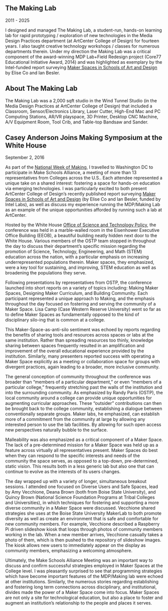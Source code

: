 ## The Making Lab
2011 - 2025

<Cover src="making-lab.jpg" />

I designed and managed The Making Lab, a student-run, hands-on learning lab for rapid prototyping / exploration of new technologies in the Media Design Practices department (at ArtCenter College of Design) for fourteen years. I also taught creative technology workshops / classes for numerous departments therein. Under my direction the Making Lab was a critical component of the award-winning MDP Lab+Field Redesign project (Core77 Educational Initiative Award, 2014) and was highlighted as exemplary by the Intel-funded report surveying [Maker Spaces in Schools of Art and Design](https://www.caseyanderson.work/images/makerspace_casestudy.pdf) by Elise Co and Ian Besler.

## About The Making Lab
The Making Lab was a 2,000 sqft studio in the Wind Tunnel Studio (in the Media Design Practices at ArtCenter College of Design) that included a Classroom, Sensor/Electronics Library, Laser Cutter, High-End Mac and PC Computing Stations, AR/VR playspace, 3D Printer, Desktop CNC Machine, A/V Equipment Room, Tool Crib, and Table-top Bandsaw and Sander.

## Casey Anderson Joins Making Symposium at the White House
September 2, 2016

As part of the [National Week of Making](https://obamawhitehouse.archives.gov/nation-of-makers), I travelled to Washington DC to participate in Make Schools Alliance, a meeting of more than 13 representatives from Colleges across the U.S.. Each attendee represented a unique take on a shared interest: fostering a space for hands-on education via emerging technologies. I was particularly excited to both present ArtCenter College of Design’s recently published report surveying [Maker Spaces in Schools of Art and Design](https://www.caseyanderson.work/images/makerspace_casestudy.pdf) (by Elise Co and Ian Besler, funded by Intel Labs), as well as discuss my experience running the MDP/Making Lab as an example of the unique opportunities afforded by running such a lab at ArtCenter.

Hosted by the White House [Office of Science and Technology Policy](https://web.archive.org/web/20230202190804/https://www.whitehouse.gov/ostp/), the conference was held in a marble-walled room in the Eisenhower Executive Office Building (EEOB), a beautiful building neatly hidden next door to the White House. Various members of the OSTP team stopped in throughout the day to discuss their department’s specific mission regarding the promotion of Science, Technology, Engineering, and Math (STEM) education across the nation, with a particular emphasis on increasing underrepresented populations therein. Maker spaces, they emphasized, were a key tool for sustaining, and improving, STEM education as well as broadening the populations they serve.

Following presentations by representatives from OSTP, the conference launched into short reports on a variety of topics including: Making Maker Spaces, Designing Maker Curriculum, and Building Community. Each participant represented a unique approach to Making, and the emphasis throughout the day focused on fostering and serving the community of a Maker Space. Lisa Camp (Case Western Reserve University) went so far as to define Maker Spaces as fundamentally opposed to the kind of disciplinary silo-ing that is common at a college.

This Maker-Space-as-anti-silo sentiment was echoed by reports regarding the benefits of sharing tools and resources across spaces or labs at the same institution. Rather than spreading resources too thinly, knowledge sharing between spaces frequently resulted in an amplification and improvement of the overall educational experience provided by the institution. Similarly, many presenters reported success with operating a Maker Space explicitly as a meeting or collaboration space for groups with divergent practices, again leading to a broader, more inclusive community.

The general conception of community throughout the conference was broader than “members of a particular department,” or even “members of a particular college,” frequently stretching past the walls of the institution and into the surrounding community. As emphasized by Randy Paris (OSTP), the local community around a college can provide unique opportunities for augmenting curricular approaches. These “outsider” contributions can then be brought back to the college community, establishing a dialogue between conventionally separate groups. Maker labs, he emphasized, can establish more of a commitment from the community at large by allowing any interested person to use the lab facilities. By allowing for such open access new perspectives naturally bubble to the surface.

Malleability was also emphasized as a critical component of a Maker Space. The lack of a pre-determined mission for a Maker Space was held up as a feature across virtually all representatives present. Maker Spaces do best when they can respond to the specific interests and needs of the community the space serves, as opposed to a top-down, pre-determined, static vision. This results both in a less generic lab but also one that can continue to evolve as the interests of its users changes.

The day wrapped up with a variety of longer, simultaneous breakout sessions. I attended one focused on Diverse Users and Safe Spaces, lead by Amy Vecchione, Deana Brown (both from Boise State University), and Quincy Brown (National Science Foundation Programs at Tribal Colleges and Universities), in which techniques for fostering and supporting a more diverse community in a Maker Space were discussed. Vecchione shared strategies she uses at the Boise State University MakerLab to both promote diversity as well as create an environment that is safe and comfortable for new community members. For example, Vecchione described a Raspberry Pi driven slideshow kiosk that loops through photos of community members working in the lab. When a new member arrives, Vecchione casually takes a photo of them, which is then pushed to the repository of slideshow images. The kiosk allows new users to immediately appear on the display as community members, emphasizing a welcoming atmosphere.

Ultimately, the Make Schools Alliance Meeting was an important way to discuss and confirm successful strategies employed in Maker Spaces at the College level. I was pleasantly surprised to see that programming strategies which have become important features of the MDP/Making lab were echoed at other institutions. Similarly, the numerous stories regarding establishing and fostering long term connections across disciplinary, and institutional, divides made the power of a Maker Space come into focus. Maker Spaces are not only a site for technological education, but also a place to foster and augment an institution’s relationship to the people and places it serves.

<Cover src="mdp_making_lab_03-940x520.jpg" />
